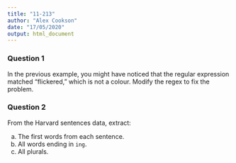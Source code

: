 ```yaml
---
title: "11-213"
author: "Alex Cookson"
date: "17/05/2020"
output: html_document
---
```


### Question 1

In the previous example, you might have noticed that the regular expression matched "flickered," which is not a colour. Modify the regex to fix the problem.


### Question 2

From the Harvard sentences data, extract:

a. The first words from each sentence.
b. All words ending in `ing`.
c. All plurals.

